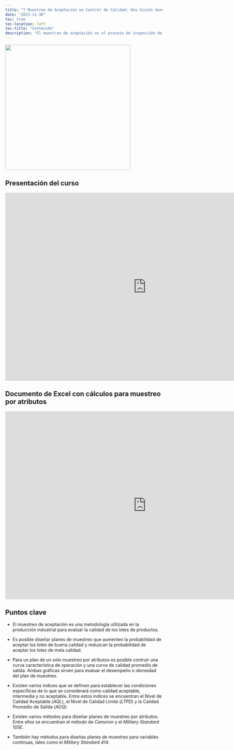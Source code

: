 ```yaml
---
title: "7 Muestreo de Aceptación en Control de Calidad: Una Visión General"
date: "2023-11-30"
toc: true
toc-location: left
toc-title: "Contenido"
description: "El muestreo de aceptación es el proceso de inspección de una muestra de unidades extraídas de un lote con el propósito de aceptar o rechazar todo el lote. Esto es necesario si se quiere asegurar la calidad de materias primas o productos terminados."
---
```


![](img.png){fig-align="center" width="400"}

## Presentación del curso

```{=html}
<iframe src="https://onedrive.live.com/embed?resid=74BC3EDBA3FC8DAF%2114754&authkey=!ABjHKMssDVI50lo&em=2" width="900" height="600" frameborder="0" scrolling="no"></iframe>
```
## Documento de Excel con cálculos para muestreo por atributos

```{=html}
<iframe src="https://onedrive.live.com/embed?resid=74BC3EDBA3FC8DAF%2114733&authkey=!AHfaXfIdZ3PwyMs&em=2" width="900" height="600" frameborder="0" scrolling="no"></iframe>
```
## Puntos clave

-   El muestreo de aceptación es una metodología utilizada en la producción industrial para evaluar la calidad de los lotes de productos.

-   Es posible diseñar planes de muestreo que aumenten la probabilidad de aceptar los lotes de buena calidad y reduzcan la probabilidad de aceptar los lotes de mala calidad.

-   Para un plan de un solo muestreo por atributos es posible contruir una curva característica de operación y una curva de calidad promedio de salida. Ambas gráficas sirven para evaluar el desempeño o idoneidad del plan de muestreo.

-   Existen varios índices que se definen para establecer las condiciones específicas de lo que se considerará como calidad aceptable, intermedia y no aceptable. Entre estos índices se encuentran el Nivel de Calidad Aceptable (*AQL*), el Nivel de Calidad Límite (*LTPD*) y la Calidad Promedio de Salida (*AOQ*).

-   Existen varios métodos para diseñar planes de muestreo por atributos. Entre ellos se encuentran el método de *Cameron* y el *Military Standard 105E*.

-   También hay métodos para diseñas planes de muestreo para variables continuas, tales como el *Military Standard 414*.
